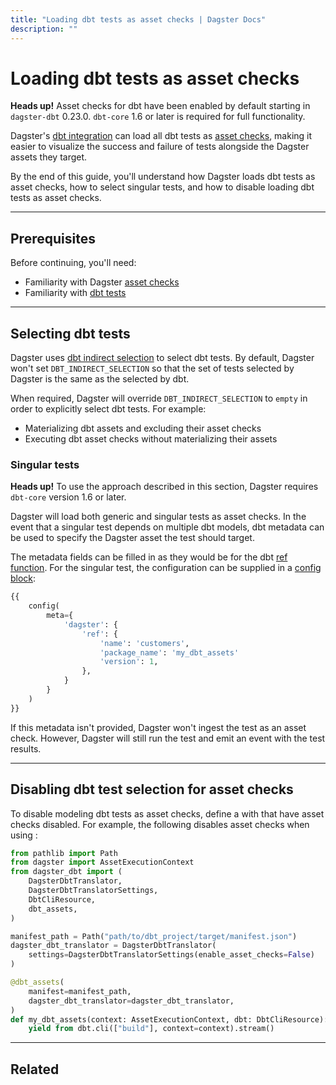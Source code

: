 ```yaml
---
title: "Loading dbt tests as asset checks | Dagster Docs"
description: ""
---
```


# Loading dbt tests as asset checks

<Note>
  <strong>Heads up!</strong> Asset checks for dbt have been enabled by default
  starting in <code>dagster-dbt</code> 0.23.0. <code>dbt-core</code> 1.6 or
  later is required for full functionality.
</Note>

Dagster's [dbt integration](/integrations/dbt) can load all dbt tests as [asset checks](/concepts/assets/asset-checks), making it easier to visualize the success and failure of tests alongside the Dagster assets they target.

By the end of this guide, you'll understand how Dagster loads dbt tests as asset checks, how to select singular tests, and how to disable loading dbt tests as asset checks.

---

## Prerequisites

Before continuing, you'll need:

- Familiarity with Dagster [asset checks](/concepts/assets/asset-checks)
- Familiarity with [dbt tests](https://docs.getdbt.com/docs/build/data-tests)

---

## Selecting dbt tests

Dagster uses [dbt indirect selection](https://docs.getdbt.com/reference/global-configs/indirect-selection) to select dbt tests. By default, Dagster won't set `DBT_INDIRECT_SELECTION` so that the set of tests selected by Dagster is the same as the selected by dbt.

When required, Dagster will override `DBT_INDIRECT_SELECTION` to `empty` in order to explicitly select dbt tests. For example:

- Materializing dbt assets and excluding their asset checks
- Executing dbt asset checks without materializing their assets

### Singular tests

<Note>
  <strong>Heads up!</strong> To use the approach described in this section,
  Dagster requires <code>dbt-core</code> version 1.6 or later.
</Note>

Dagster will load both generic and singular tests as asset checks. In the event that a singular test depends on multiple dbt models, dbt metadata can be used to specify the Dagster asset the test should target.

The metadata fields can be filled in as they would be for the dbt [ref function](https://docs.getdbt.com/reference/dbt-jinja-functions/ref). For the singular test, the configuration can be supplied in a [config block](https://docs.getdbt.com/reference/data-test-configs):

```sql
{{
    config(
        meta={
            'dagster': {
                'ref': {
                    'name': 'customers',
                    'package_name': 'my_dbt_assets'
                    'version': 1,
                },
            }
        }
    )
}}
```

If this metadata isn't provided, Dagster won't ingest the test as an asset check. However, Dagster will still run the test and emit an <PyObject object="AssetObservation" /> event with the test results.

---

## Disabling dbt test selection for asset checks

To disable modeling dbt tests as asset checks, define a <PyObject module="dagster_dbt" object="DagsterDbtTranslator" /> with <PyObject module="dagster_dbt" object="DagsterDbtTranslatorSettings" /> that have asset checks disabled. For example, the following disables asset checks when using <PyObject module="dagster_dbt" object="dbt_assets" decorator/>:

```python startafter=start_disable_asset_check_dagster_dbt_translator endbefore=end_disable_asset_check_dagster_dbt_translator file=/integrations/dbt/dbt.py dedent=4
from pathlib import Path
from dagster import AssetExecutionContext
from dagster_dbt import (
    DagsterDbtTranslator,
    DagsterDbtTranslatorSettings,
    DbtCliResource,
    dbt_assets,
)

manifest_path = Path("path/to/dbt_project/target/manifest.json")
dagster_dbt_translator = DagsterDbtTranslator(
    settings=DagsterDbtTranslatorSettings(enable_asset_checks=False)
)

@dbt_assets(
    manifest=manifest_path,
    dagster_dbt_translator=dagster_dbt_translator,
)
def my_dbt_assets(context: AssetExecutionContext, dbt: DbtCliResource):
    yield from dbt.cli(["build"], context=context).stream()
```

---

## Related

<ArticleList>
  <ArticleListItem
    title="Asset checks"
    href="/concepts/assets/asset-checks"
  ></ArticleListItem>
  <ArticleListItem
    title="Dagster & dbt"
    href="/integrations/dbt"
  ></ArticleListItem>
  <ArticleListItem
    title="Asset definitions"
    href="/concepts/assets/software-defined-assets"
  ></ArticleListItem>
</ArticleList>
